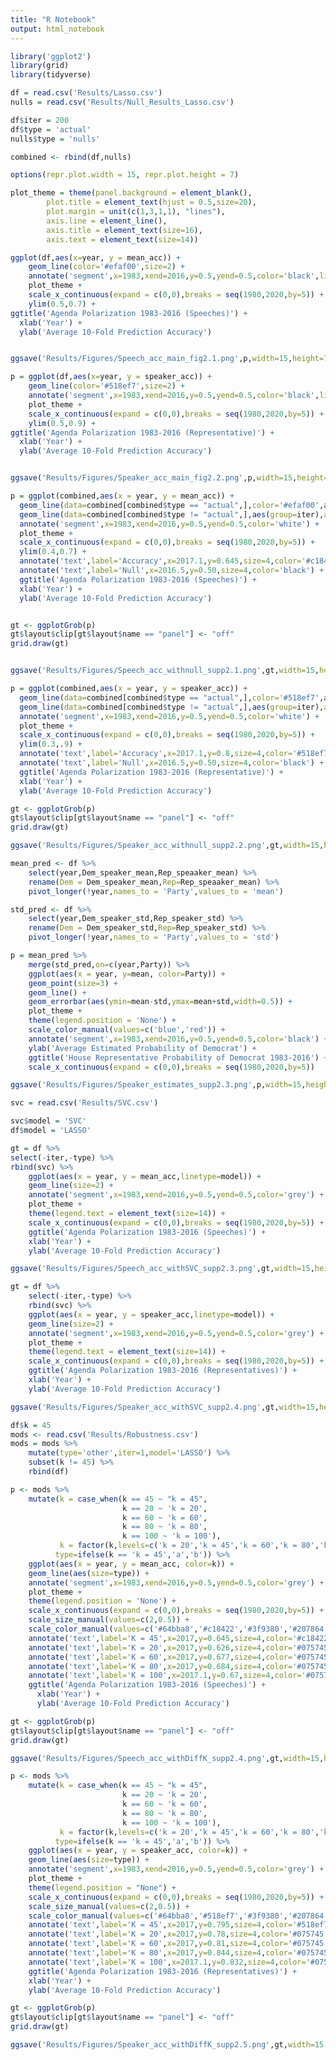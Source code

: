 ```yaml
---
title: "R Notebook"
output: html_notebook
---
```


```r
library('ggplot2')
library(grid)
library(tidyverse)
```

```r
df = read.csv('Results/Lasso.csv')
nulls = read.csv('Results/Null_Results_Lasso.csv')

df$iter = 200
df$type = 'actual'
nulls$type = 'nulls'

combined <- rbind(df,nulls)

```

```r
options(repr.plot.width = 15, repr.plot.height = 7)

plot_theme = theme(panel.background = element_blank(),
        plot.title = element_text(hjust = 0.5,size=20),
        plot.margin = unit(c(1,3,1,1), "lines"),
        axis.line = element_line(),
        axis.title = element_text(size=16),
        axis.text = element_text(size=14))
```

```r
ggplot(df,aes(x=year, y = mean_acc)) + 
    geom_line(color='#efaf00',size=2) + 
    annotate('segment',x=1983,xend=2016,y=0.5,yend=0.5,color='black',linetype=2) +
    plot_theme +
    scale_x_continuous(expand = c(0,0),breaks = seq(1980,2020,by=5)) +
    ylim(0.5,0.7) +
ggtitle('Agenda Polarization 1983-2016 (Speeches)') + 
  xlab('Year') + 
  ylab('Average 10-Fold Prediction Accuracy')


ggsave('Results/Figures/Speech_acc_main_fig2.1.png',p,width=15,height=7)

```

```r
p = ggplot(df,aes(x=year, y = speaker_acc)) + 
    geom_line(color='#518ef7',size=2) + 
    annotate('segment',x=1983,xend=2016,y=0.5,yend=0.5,color='black',linetype=2) +
    plot_theme +
    scale_x_continuous(expand = c(0,0),breaks = seq(1980,2020,by=5)) +
    ylim(0.5,0.9) +
ggtitle('Agenda Polarization 1983-2016 (Representative)') + 
  xlab('Year') + 
  ylab('Average 10-Fold Prediction Accuracy')


ggsave('Results/Figures/Speaker_acc_main_fig2.2.png',p,width=15,height=7)

```

```r

p = ggplot(combined,aes(x = year, y = mean_acc)) + 
  geom_line(data=combined[combined$type == "actual",],color='#efaf00',aes(group=iter),size=2) + 
  geom_line(data=combined[combined$type != "actual",],aes(group=iter),alpha=0.1,size=0.5) + 
  annotate('segment',x=1983,xend=2016,y=0.5,yend=0.5,color='white') +
  plot_theme +
  scale_x_continuous(expand = c(0,0),breaks = seq(1980,2020,by=5)) +
  ylim(0.4,0.7) +
  annotate('text',label='Accuracy',x=2017.1,y=0.645,size=4,color='#c18422') +
  annotate('text',label='Null',x=2016.5,y=0.50,size=4,color='black') + 
  ggtitle('Agenda Polarization 1983-2016 (Speeches)') + 
  xlab('Year') + 
  ylab('Average 10-Fold Prediction Accuracy')


gt <- ggplotGrob(p)
gt$layout$clip[gt$layout$name == "panel"] <- "off"
grid.draw(gt)


ggsave('Results/Figures/Speech_acc_withnull_supp2.1.png',gt,width=15,height=7)

```

```r

p = ggplot(combined,aes(x = year, y = speaker_acc)) + 
  geom_line(data=combined[combined$type == "actual",],color='#518ef7',aes(group=iter),size=2) + 
  geom_line(data=combined[combined$type != "actual",],aes(group=iter),alpha=0.1,size=0.5) + 
  annotate('segment',x=1983,xend=2016,y=0.5,yend=0.5,color='white') +
  plot_theme + 
  scale_x_continuous(expand = c(0,0),breaks = seq(1980,2020,by=5)) +
  ylim(0.3,.9) +
  annotate('text',label='Accuracy',x=2017.1,y=0.8,size=4,color='#518ef7') +
  annotate('text',label='Null',x=2016.5,y=0.50,size=4,color='black') +
  ggtitle('Agenda Polarization 1983-2016 (Representative)') + 
  xlab('Year') + 
  ylab('Average 10-Fold Prediction Accuracy')

gt <- ggplotGrob(p)
gt$layout$clip[gt$layout$name == "panel"] <- "off"
grid.draw(gt)

ggsave('Results/Figures/Speaker_acc_withnull_supp2.2.png',gt,width=15,height=7)

```

```r
mean_pred <- df %>%
    select(year,Dem_speaker_mean,Rep_speaaker_mean) %>%
    rename(Dem = Dem_speaker_mean,Rep=Rep_speaaker_mean) %>%
    pivot_longer(!year,names_to = 'Party',values_to = 'mean')

std_pred <- df %>%
    select(year,Dem_speaker_std,Rep_speaker_std) %>%
    rename(Dem = Dem_speaker_std,Rep=Rep_speaker_std) %>%
    pivot_longer(!year,names_to = 'Party',values_to = 'std')

p = mean_pred %>% 
    merge(std_pred,on=c(year,Party)) %>%
    ggplot(aes(x = year, y=mean, color=Party)) +
    geom_point(size=3) + 
    geom_line() + 
    geom_errorbar(aes(ymin=mean-std,ymax=mean+std,width=0.5)) + 
    plot_theme + 
    theme(legend.position = 'None') + 
    scale_color_manual(values=c('blue','red')) + 
    annotate('segment',x=1983,xend=2016,y=0.5,yend=0.5,color='black') + 
    ylab('Average Estimated Probability of Democrat') + 
    ggtitle('House Representative Probability of Democrat 1983-2016') + 
    scale_x_continuous(expand = c(0,0),breaks = seq(1980,2020,by=5))

ggsave('Results/Figures/Speaker_estimates_supp2.3.png',p,width=15,height=7)

```

```r
svc = read.csv('Results/SVC.csv')

svc$model = 'SVC'
df$model = 'LASSO'

gt = df %>%
select(-iter,-type) %>%
rbind(svc) %>%
    ggplot(aes(x = year, y = mean_acc,linetype=model)) + 
    geom_line(size=2) + 
    annotate('segment',x=1983,xend=2016,y=0.5,yend=0.5,color='grey') +
    plot_theme + 
    theme(legend.text = element_text(size=14)) + 
    scale_x_continuous(expand = c(0,0),breaks = seq(1980,2020,by=5)) + 
    ggtitle('Agenda Polarization 1983-2016 (Speeches)') + 
    xlab('Year') + 
    ylab('Average 10-Fold Prediction Accuracy')

ggsave('Results/Figures/Speech_acc_withSVC_supp2.3.png',gt,width=15,height=7)

```

```r
gt = df %>%
    select(-iter,-type) %>%
    rbind(svc) %>%
    ggplot(aes(x = year, y = speaker_acc,linetype=model)) + 
    geom_line(size=2) + 
    annotate('segment',x=1983,xend=2016,y=0.5,yend=0.5,color='grey') +
    plot_theme + 
    theme(legend.text = element_text(size=14)) + 
    scale_x_continuous(expand = c(0,0),breaks = seq(1980,2020,by=5)) + 
    ggtitle('Agenda Polarization 1983-2016 (Representatives)') + 
    xlab('Year') + 
    ylab('Average 10-Fold Prediction Accuracy')

ggsave('Results/Figures/Speaker_acc_withSVC_supp2.4.png',gt,width=15,height=7)

```
```r
df$k = 45
mods <- read.csv('Results/Robustness.csv')
mods = mods %>%
    mutate(type='other',iter=1,model='LASSO') %>%
    subset(k != 45) %>%
    rbind(df)

p <- mods %>%
    mutate(k = case_when(k == 45 ~ "k = 45",
                         k == 20 ~ 'k = 20',
                         k == 60 ~ 'k = 60',
                         k == 80 ~ 'k = 80',
                         k == 100 ~ 'k = 100'),
           k = factor(k,levels=c('k = 20','k = 45','k = 60','k = 80','k = 100')),
          type=ifelse(k == 'k = 45','a','b')) %>%
    ggplot(aes(x = year, y = mean_acc, color=k)) + 
    geom_line(aes(size=type)) + 
    annotate('segment',x=1983,xend=2016,y=0.5,yend=0.5,color='grey') +
    plot_theme + 
    theme(legend.position = 'None') + 
    scale_x_continuous(expand = c(0,0),breaks = seq(1980,2020,by=5)) + 
    scale_size_manual(values=c(2,0.5)) + 
    scale_color_manual(values=c('#64bba8','#c18422','#3f9380','#207864','#075745')) + 
    annotate('text',label='K = 45',x=2017,y=0.645,size=4,color='#c18422') +
    annotate('text',label='K = 20',x=2017,y=0.626,size=4,color='#075745') +
    annotate('text',label='K = 60',x=2017,y=0.677,size=4,color='#075745') +
    annotate('text',label='K = 80',x=2017,y=0.684,size=4,color='#075745') +
    annotate('text',label='K = 100',x=2017.1,y=0.67,size=4,color='#075745') +
    ggtitle('Agenda Polarization 1983-2016 (Speeches)') + 
      xlab('Year') + 
      ylab('Average 10-Fold Prediction Accuracy')

gt <- ggplotGrob(p)
gt$layout$clip[gt$layout$name == "panel"] <- "off"
grid.draw(gt)

ggsave('Results/Figures/Speech_acc_withDiffK_supp2.4.png',gt,width=15,height=7)

```

```r
p <- mods %>%
    mutate(k = case_when(k == 45 ~ "k = 45",
                         k == 20 ~ 'k = 20',
                         k == 60 ~ 'k = 60',
                         k == 80 ~ 'k = 80',
                         k == 100 ~ 'k = 100'),
           k = factor(k,levels=c('k = 20','k = 45','k = 60','k = 80','k = 100')),
          type=ifelse(k == 'k = 45','a','b')) %>%
    ggplot(aes(x = year, y = speaker_acc, color=k)) + 
    geom_line(aes(size=type)) + 
    annotate('segment',x=1983,xend=2016,y=0.5,yend=0.5,color='grey') +
    plot_theme +
    theme(legend.position = "None") + 
    scale_x_continuous(expand = c(0,0),breaks = seq(1980,2020,by=5)) + 
    scale_size_manual(values=c(2,0.5)) + 
    scale_color_manual(values=c('#64bba8','#518ef7','#3f9380','#207864','#075745')) + 
    annotate('text',label='K = 45',x=2017,y=0.795,size=4,color='#518ef7') +
    annotate('text',label='K = 20',x=2017,y=0.78,size=4,color='#075745') +
    annotate('text',label='K = 60',x=2017,y=0.81,size=4,color='#075745') +
    annotate('text',label='K = 80',x=2017,y=0.844,size=4,color='#075745') +
    annotate('text',label='K = 100',x=2017.1,y=0.832,size=4,color='#075745') +
    ggtitle('Agenda Polarization 1983-2016 (Representatives)') + 
    xlab('Year') + 
    ylab('Average 10-Fold Prediction Accuracy')

gt <- ggplotGrob(p)
gt$layout$clip[gt$layout$name == "panel"] <- "off"
grid.draw(gt)

ggsave('Results/Figures/Speaker_acc_withDiffK_supp2.5.png',gt,width=15,height=7)

```


